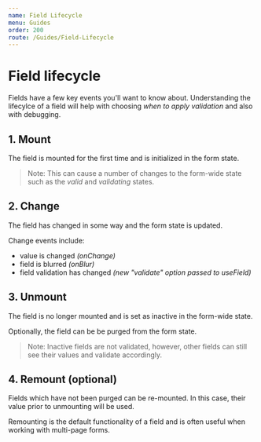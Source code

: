 ```yaml
---
name: Field Lifecycle
menu: Guides
order: 200
route: /Guides/Field-Lifecycle
---
```


# Field lifecycle

Fields have a few key events you'll want to know about. Understanding the
lifecylce of a field will help with choosing _when to apply validation_ and also
with debugging.

## 1. Mount

The field is mounted for the first time and is initialized in the form state.

> Note: This can cause a number of changes to the form-wide state such as the _valid_ and _validating_ states.

## 2. Change

The field has changed in some way and the form state is updated.

Change events include:

- value is changed _(onChange)_
- field is blurred _(onBlur)_
- field validation has changed _(new "validate" option passed to useField)_

## 3. Unmount

The field is no longer mounted and is set as inactive in the form-wide state.

Optionally, the field can be be purged from the form state.

> Note: Inactive fields are not validated, however, other fields can still see their values and validate accordingly.

## 4. Remount (optional)

Fields which have not been purged can be re-mounted. In this case, their
value prior to unmounting will be used.

Remounting is the default functionality of a field and is often useful
when working with multi-page forms.
